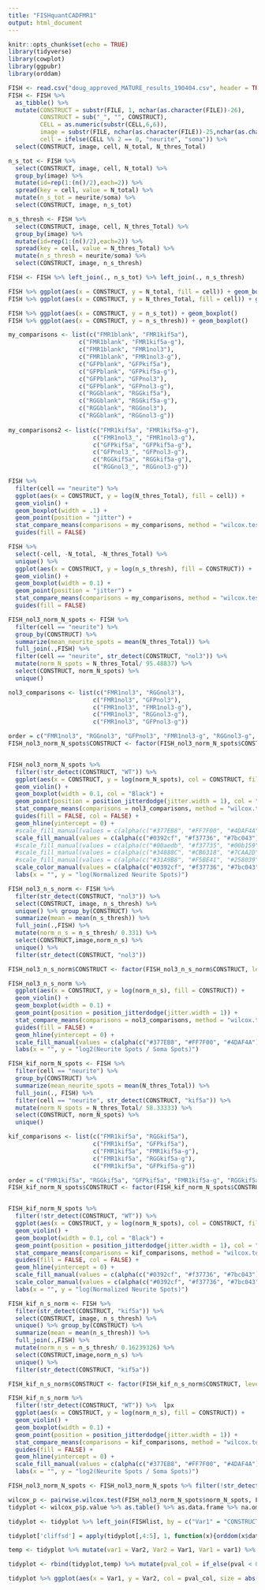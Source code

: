 ---
title: "FISHquantCADFMR1"
output: html_document
---

```{r setup, include=FALSE}
knitr::opts_chunk$set(echo = TRUE)
library(tidyverse)
library(cowplot)
library(ggpubr)
library(orddam)
```

```{r, read in and tidy raw data}
FISH <- read.csv("doug_approved_MATURE_results_190404.csv", header = TRUE)
FISH <- FISH %>%
  as_tibble() %>% 
  mutate(CONSTRUCT = substr(FILE, 1, nchar(as.character(FILE))-26),
         CONSTRUCT = sub("_", "", CONSTRUCT),
         CELL = as.numeric(substr(CELL,6,6)),
         image = substr(FILE, nchar(as.character(FILE))-25,nchar(as.character(FILE))-24),
         cell = ifelse(CELL %% 2 == 0, "neurite", "soma")) %>%
  select(CONSTRUCT, image, cell, N_total, N_thres_Total)

```

```{r, calculate soma normalized values}
n_s_tot <- FISH %>% 
  select(CONSTRUCT, image, cell, N_total) %>% 
  group_by(image) %>% 
  mutate(id=rep(1:(n()/2),each=2)) %>% 
  spread(key = cell, value = N_total) %>% 
  mutate(n_s_tot = neurite/soma) %>%
  select(CONSTRUCT, image, n_s_tot)

n_s_thresh <- FISH %>% 
  select(CONSTRUCT, image, cell, N_thres_Total) %>% 
  group_by(image) %>% 
  mutate(id=rep(1:(n()/2),each=2)) %>% 
  spread(key = cell, value = N_thres_Total) %>%
  mutate(n_s_thresh = neurite/soma) %>% 
  select(CONSTRUCT, image, n_s_thresh)

FISH <- FISH %>% left_join(., n_s_tot) %>% left_join(., n_s_thresh)

```

```{r, what we have, fig.width = 20 }
FISH %>% ggplot(aes(x = CONSTRUCT, y = N_total, fill = cell)) + geom_boxplot()
FISH %>% ggplot(aes(x = CONSTRUCT, y = N_thres_Total, fill = cell)) + geom_boxplot()

FISH %>% ggplot(aes(x = CONSTRUCT, y = n_s_tot)) + geom_boxplot()
FISH %>% ggplot(aes(x = CONSTRUCT, y = n_s_thresh)) + geom_boxplot() 
```

```{r, looknsee, fig.width = 20}
my_comparisons <- list(c("FMR1blank", "FMR1kif5a"),
                    c("FMR1blank", "FMR1kif5a-g"),
                    c("FMR1blank", "FMR1nol3"),
                    c("FMR1blank", "FMR1nol3-g"),
                    c("GFPblank", "GFPkif5a"),
                    c("GFPblank", "GFPkif5a-g"),
                    c("GFPblank", "GFPnol3"),
                    c("GFPblank", "GFPnol3-g"),
                    c("RGGblank", "RGGkif5a"),
                    c("RGGblank", "RGGkif5a-g"),
                    c("RGGblank", "RGGnol3"),
                    c("RGGblank", "RGGnol3-g"))
                    
my_comparisons2 <- list(c("FMR1kif5a", "FMR1kif5a-g"),
                        c("FMR1nol3_", "FMR1nol3-g"),
                        c("GFPkif5a", "GFPkif5a-g"),
                        c("GFPnol3_", "GFPnol3-g"),
                        c("RGGkif5a", "RGGkif5a-g"),
                        c("RGGnol3_", "RGGnol3-g"))

FISH %>% 
  filter(cell == "neurite") %>%
  ggplot(aes(x = CONSTRUCT, y = log(N_thres_Total), fill = cell)) + 
  geom_violin() + 
  geom_boxplot(width = .1) + 
  geom_point(position = "jitter") +
  stat_compare_means(comparisons = my_comparisons, method = "wilcox.test") + 
  guides(fill = FALSE)

FISH %>% 
  select(-cell, -N_total, -N_thres_Total) %>%
  unique() %>%
  ggplot(aes(x = CONSTRUCT, y = log(n_s_thresh), fill = CONSTRUCT)) + 
  geom_violin() + 
  geom_boxplot(width = 0.1) + 
  geom_point(position = "jitter") + 
  stat_compare_means(comparisons = my_comparisons, method = "wilcox.test") + 
  guides(fill = FALSE)

```

```{r,  nice plots with nol3 data, fig.width = 10}
FISH_nol3_norm_N_spots <- FISH %>% 
  filter(cell == "neurite") %>% 
  group_by(CONSTRUCT) %>% 
  summarize(mean_neurite_spots = mean(N_thres_Total)) %>% 
  full_join(.,FISH) %>% 
  filter(cell == "neurite", str_detect(CONSTRUCT, "nol3")) %>% 
  mutate(norm_N_spots = N_thres_Total/ 95.48837) %>% 
  select(CONSTRUCT, norm_N_spots) %>% 
  unique()

nol3_comparisons <- list(c("FMR1nol3", "RGGnol3"),
                        c("FMR1nol3", "GFPnol3"),
                        c("FMR1nol3", "FMR1nol3-g"),
                        c("FMR1nol3", "RGGnol3-g"),
                        c("FMR1nol3", "GFPnol3-g"))

order = c("FMR1nol3", "RGGnol3", "GFPnol3", "FMR1nol3-g", "RGGnol3-g", "GFPnol3-g")
FISH_nol3_norm_N_spots$CONSTRUCT <- factor(FISH_nol3_norm_N_spots$CONSTRUCT, levels = order)


FISH_nol3_norm_N_spots %>%
  filter(!str_detect(CONSTRUCT, "WT")) %>% 
  ggplot(aes(x = CONSTRUCT, y = log(norm_N_spots), col = CONSTRUCT, fill = CONSTRUCT)) + 
  geom_violin() + 
  geom_boxplot(width = 0.1, col = "Black") + 
  geom_point(position = position_jitterdodge(jitter.width = 1), col = "Black") + 
  stat_compare_means(comparisons = nol3_comparisons, method = "wilcox.test", label ="p.signif", label.y = c(0.4, 0.55, 0.7, 0.85, 1.0), tip.length = 0.01) +
  guides(fill = FALSE, col = FALSE) + 
  geom_hline(yintercept = 0) +
  #scale_fill_manual(values = c(alpha(c("#377EB8", "#FF7F00", "#4DAF4A") , 1.0), alpha(c("#377EB8", "#FF7F00", "#4DAF4A"), 0.25))) +
  scale_fill_manual(values = c(alpha(c("#0392cf", "#f37736", "#7bc043") , 1.0), alpha(c("#0392cf", "#f37736", "#7bc043"), 0.25))) +
  #scale_fill_manual(values = c(alpha(c("#00aedb", "#f37735", "#00b159") , 1.0), alpha(c("#00aedb", "#f37735", "#00b159"), 0.25))) +
  #scale_fill_manual(values = c(alpha(c("#34888C", "#CB6318", "#7CAA2D") , 1.0), alpha(c("#34888C", "#CB6318", "#7CAA2D"), 0.25))) +
  #scale_fill_manual(values = c(alpha(c("#31A9B8", "#F5BE41", "#258039") , 1.0), alpha(c("#31A9B8", "#F5BE41", "#258039"), 0.25))) +
  scale_color_manual(values = c(alpha(c("#0392cf", "#f37736", "#7bc043") , 1.0), alpha(c("#0392cf", "#f37736", "#7bc043"), 0.25))) +
  labs(x = "", y = "log(Normalized Neurite Spots)")

```

```{r,  nice plots2, fig.width = 10}
FISH_nol3_n_s_norm <- FISH %>% 
  filter(str_detect(CONSTRUCT, "nol3")) %>%
  select(CONSTRUCT, image, n_s_thresh) %>% 
  unique() %>% group_by(CONSTRUCT) %>% 
  summarize(mean = mean(n_s_thresh)) %>% 
  full_join(.,FISH) %>%
  mutate(norm_n_s = n_s_thresh/ 0.331) %>% 
  select(CONSTRUCT,image,norm_n_s) %>% 
  unique() %>% 
  filter(str_detect(CONSTRUCT, "nol3"))

FISH_nol3_n_s_norm$CONSTRUCT <- factor(FISH_nol3_n_s_norm$CONSTRUCT, levels = order)

FISH_nol3_n_s_norm %>%  
  ggplot(aes(x = CONSTRUCT, y = log(norm_n_s), fill = CONSTRUCT)) + 
  geom_violin() + 
  geom_boxplot(width = 0.1) + 
  geom_point(position = position_jitterdodge(jitter.width = 1)) + 
  stat_compare_means(comparisons = nol3_comparisons, method = "wilcox.test", label = "p.signif", label.y = c(0.6, 0.7, 0.8, 0.9, 1.0), tip.length = 0) + 
  guides(fill = FALSE) + 
  geom_hline(yintercept = 0) +
  scale_fill_manual(values = c(alpha(c("#377EB8", "#FF7F00", "#4DAF4A") , 1.0), alpha(c("#377EB8", "#FF7F00", "#4DAF4A"), 0.25))) +
  labs(x = "", y = "log2(Neurite Spots / Soma Spots)")
```

```{r,  nice plots with Kif5a data, fig.width = 10}
FISH_kif_norm_N_spots <- FISH %>% 
  filter(cell == "neurite") %>% 
  group_by(CONSTRUCT) %>% 
  summarize(mean_neurite_spots = mean(N_thres_Total)) %>% 
  full_join(., FISH) %>% 
  filter(cell == "neurite", str_detect(CONSTRUCT, "kif5a")) %>% 
  mutate(norm_N_spots = N_thres_Total/ 58.33333) %>% 
  select(CONSTRUCT, norm_N_spots) %>% 
  unique()

kif_comparisons <- list(c("FMR1kif5a", "RGGkif5a"),
                        c("FMR1kif5a", "GFPkif5a"),
                        c("FMR1kif5a", "FMR1kif5a-g"),
                        c("FMR1kif5a", "RGGkif5a-g"),
                        c("FMR1kif5a", "GFPkif5a-g"))

order = c("FMR1kif5a", "RGGkif5a", "GFPkif5a", "FMR1kif5a-g", "RGGkif5a-g", "GFPkif5a-g")
FISH_kif_norm_N_spots$CONSTRUCT <- factor(FISH_kif_norm_N_spots$CONSTRUCT, levels = order)


FISH_kif_norm_N_spots %>%
  filter(!str_detect(CONSTRUCT, "WT")) %>% 
  ggplot(aes(x = CONSTRUCT, y = log(norm_N_spots), col = CONSTRUCT, fill = CONSTRUCT)) + 
  geom_violin() + 
  geom_boxplot(width = 0.1, col = "Black") + 
  geom_point(position = position_jitterdodge(jitter.width = 1), col = "Black") + 
  stat_compare_means(comparisons = kif_comparisons, method = "wilcox.test", label ="p.format", label.y = c(1.0, 1.2, 1.4, 1.6, 1.8), tip.length = 0.01) +
  guides(fill = FALSE, col = FALSE) + 
  geom_hline(yintercept = 0) +
  scale_fill_manual(values = c(alpha(c("#0392cf", "#f37736", "#7bc043") , 1.0), alpha(c("#0392cf", "#f37736", "#7bc043"), 0.25))) +
  scale_color_manual(values = c(alpha(c("#0392cf", "#f37736", "#7bc043") , 1.0), alpha(c("#0392cf", "#f37736", "#7bc043"), 0.25))) +
  labs(x = "", y = "log(Normalized Neurite Spots)")

```

```{r,  nice plots3, fig.width = 10}
FISH_kif_n_s_norm <- FISH %>% 
  filter(str_detect(CONSTRUCT, "kif5a")) %>%
  select(CONSTRUCT, image, n_s_thresh) %>% 
  unique() %>% group_by(CONSTRUCT) %>% 
  summarize(mean = mean(n_s_thresh)) %>% 
  full_join(.,FISH) %>%
  mutate(norm_n_s = n_s_thresh/ 0.16239326) %>% 
  select(CONSTRUCT,image,norm_n_s) %>% 
  unique() %>% 
  filter(str_detect(CONSTRUCT, "kif5a"))

FISH_kif_n_s_norm$CONSTRUCT <- factor(FISH_kif_n_s_norm$CONSTRUCT, levels = order)

FISH_kif_n_s_norm %>% 
  filter(!str_detect(CONSTRUCT, "WT")) %>%  lpx
  ggplot(aes(x = CONSTRUCT, y = log(norm_n_s), fill = CONSTRUCT)) + 
  geom_violin() + 
  geom_boxplot(width = 0.1) + 
  geom_point(position = position_jitterdodge(jitter.width = 1)) + 
  stat_compare_means(comparisons = kif_comparisons, method = "wilcox.test", label = "p.format", label.y = c(1.0, 1.2, 1.4, 1.6, 1.8), tip.length = 0) + 
  guides(fill = FALSE) + 
  geom_hline(yintercept = 0) +
  scale_fill_manual(values = c(alpha(c("#377EB8", "#FF7F00", "#4DAF4A") , 1.0), alpha(c("#377EB8", "#FF7F00", "#4DAF4A"), 0.25))) +
  labs(x = "", y = "log2(Neurite Spots / Soma Spots)")
```


```{r,}
FISH_nol3_norm_N_spots <- FISH_nol3_norm_N_spots %>% filter(!str_detect(CONSTRUCT, "WT"))

wilcox_p <- pairwise.wilcox.test(FISH_nol3_norm_N_spots$norm_N_spots, FISH_nol3_norm_N_spots$CONSTRUCT, p.adjust.method = "none")
tidyplot <- wilcox_p$p.value %>% as.table() %>% as.data.frame %>% na.omit %>% rename(pval = Freq) %>% mutate(Var1 = as.character(Var1), Var2 = as.character(Var2)) %>% as_tibble()

tidyplot <- tidyplot %>% left_join(FISHlist, by = c("Var1" = "CONSTRUCT")) %>% left_join(FISHlist, by = c("Var2" = "CONSTRUCT"))

tidyplot['cliffsd'] = apply(tidyplot[,4:5], 1, function(x){orddom(x$dat.x,x$dat.y)[13,1]})

temp <- tidyplot %>% mutate(var1 = Var2, Var2 = Var1, Var1 = var1) %>% select(-var1)

tidyplot <- rbind(tidyplot,temp) %>% mutate(pval_col = if_else(pval < 0.001, "< 0.001", if_else(pval < 0.01, "< 0.01", if_else(pval < 0.05, "< 0.05", "NS"))))

tidyplot %>% ggplot(aes(x = Var1, y = Var2, col = pval_col, size = abs(as.numeric(cliffsd)))) + geom_point() + scale_color_manual(values = c("#F57A18FF", "#F9C932FF", "Grey")) + labs(x = "", y = "", color = "p-value", size = "Cliff's Delta") + theme(axis.text.x = element_text(angle = 90, hjust = 1)) + scale_x_discrete(limits = c("FMR1nol3", "RGGnol3", "GFPnol3", "FMR1nol3-g", "RGGnol3-g", "GFPnol3-g")) + scale_y_discrete(limits = c("GFPnol3-g", "RGGnol3-g", "FMR1nol3-g", "GFPnol3", "RGGnol3", "FMR1nol3"))

```